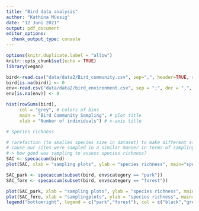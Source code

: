 ```yaml
---
title: "Bird data analysis"
author: "Kathina Müssig"
date: "12 Juni 2021"
output: pdf_document
editor_options:
  chunk_output_type: console
---
```


```r
options(knitr.duplicate.label = "allow")
knitr::opts_chunk$set(echo = TRUE)
library(vegan)
```

```r
bird<-read.csv("data/data2/Bird_community.csv", sep=",", header=TRUE, row.names = 1)
bird[is.na(bird)] <- 0
env<-read.csv("data/data2/bird_environment.csv", sep = ";", dec = ",", header = TRUE)
env[is.na(env)] <- 0

hist(rowSums(bird),
     col = "grey", # colors of bins
     main = "Bird Community Sampling", # plot title
     xlab = "Number of individuals") # x-axis title
```

```r
# species richness

# rarefaction (to smalles species size in dataset) to make different sites comparable
# cause our sites were sampled in a similar manner in terms of sampling intensity we don't have to create rarefaction curves but species-accumulation-curve 
#-> how good was sampling to assess species richness? 
SAC <- specaccum(bird)
plot(SAC, xlab = "sampling plots", ylab = "species richness", main="species accumulation curve")

SAC_park <- specaccum(subset(bird, env$category == "park"))
SAC_fore <- specaccum(subset(bird, env$category == "forest"))

plot(SAC_park, xlab = "sampling plots", ylab = "species richness", main="species accumulation curve")
plot(SAC_fore, xlab = "samplingplots", ylab = "species richness", main="species accumulation curve", col="green", add = T)
legend("bottomright", legend = c("park","forest"), col = c("black","green"),lwd=1, bty = "n")
```

